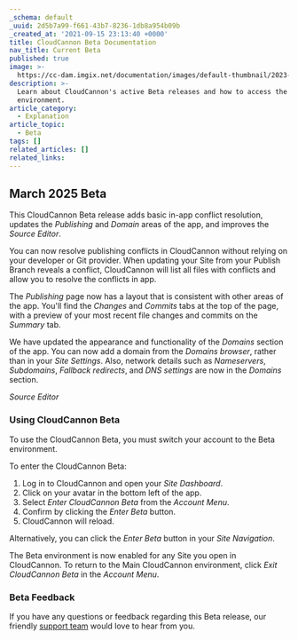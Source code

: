 ```yaml
---
_schema: default
_uuid: 2d5b7a99-f661-43b7-8236-1db8a954b09b
_created_at: '2021-09-15 23:13:40 +0000'
title: CloudCannon Beta Documentation
nav_title: Current Beta
published: true
image: >-
  https://cc-dam.imgix.net/documentation/images/default-thumbnail/2023-Q4/CloudCannon-Documentation-Thumbnail.png
description: >-
  Learn about CloudCannon's active Beta releases and how to access the Beta
  environment.
article_category:
  - Explanation
article_topic:
  - Beta
tags: []
related_articles: []
related_links:
---
```

## March 2025 Beta

This CloudCannon Beta release adds basic in-app conflict resolution, updates the *Publishing* and *Domain* areas of the app, and improves the *Source Editor*.

You can now resolve publishing conflicts in CloudCannon without relying on your developer or Git provider. When updating your Site from your Publish Branch reveals a conflict, CloudCannon will list all files with conflicts and allow you to resolve the conflicts in app.

The *Publishing* page now has a layout that is consistent with other areas of the app. You'll find the *Changes* and *Commits* tabs at the top of the page, with a preview of your most recent file changes and commits on the *Summary* tab.

We have updated the appearance and functionality of the *Domains* section of the app. You can now add a domain from the *Domains browser*, rather than in your *Site Settings*. Also, network details such as *Nameservers*, *Subdomains*, *Fallback redirects*, and *DNS settings* are now in the *Domains* section.

*Source Editor*

### Using CloudCannon Beta

To use the CloudCannon Beta, you must switch your account to the Beta environment.

To enter the CloudCannon Beta:

1. Log in to CloudCannon and open your *Site Dashboard*.
2. Click on your avatar in the bottom left of the app.
3. Select *Enter CloudCannon Beta* from the *Account Menu*.
4. Confirm by clicking the *Enter Beta* button.
5. CloudCannon will reload.

Alternatively, you can click the *Enter Beta* button in your *Site Navigation*.

The Beta environment is now enabled for any Site you open in CloudCannon. To return to the Main CloudCannon environment, click *Exit CloudCannon Beta* in the *Account Menu*.

### Beta Feedback

If you have any questions or feedback regarding this Beta release, our friendly [support team](/support/) would love to hear from you.